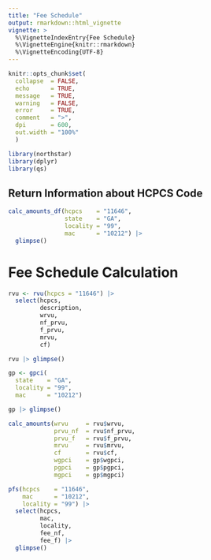 ```yaml
---
title: "Fee Schedule"
output: rmarkdown::html_vignette
vignette: >
  %\VignetteIndexEntry{Fee Schedule}
  %\VignetteEngine{knitr::rmarkdown}
  %\VignetteEncoding{UTF-8}
---
```


```r
knitr::opts_chunk$set(
  collapse  = FALSE,
  echo      = TRUE,
  message   = TRUE, 
  warning   = FALSE,
  error     = TRUE,
  comment   = ">",
  dpi       = 600, 
  out.width = "100%"
  )
```

```r
library(northstar)
library(dplyr)
library(qs)
```

## Return Information about HCPCS Code

```r
calc_amounts_df(hcpcs    = "11646", 
                state    = "GA", 
                locality = "99", 
                mac      = "10212") |> 
  glimpse()
```

# Fee Schedule Calculation

```r
rvu <- rvu(hcpcs = "11646") |> 
  select(hcpcs, 
         description,
         wrvu, 
         nf_prvu, 
         f_prvu, 
         mrvu, 
         cf)

rvu |> glimpse()
```

```r
gp <- gpci(
  state    = "GA",
  locality = "99",
  mac      = "10212")

gp |> glimpse()
```

```r
calc_amounts(wrvu     = rvu$wrvu,
             prvu_nf  = rvu$nf_prvu,
             prvu_f   = rvu$f_prvu,
             mrvu     = rvu$mrvu,
             cf       = rvu$cf,
             wgpci    = gp$wgpci,
             pgpci    = gp$pgpci,
             mgpci    = gp$mgpci)
```

```r
pfs(hcpcs    = "11646", 
    mac      = "10212",
    locality = "99") |> 
  select(hcpcs,
         mac,
         locality,
         fee_nf,
         fee_f) |> 
  glimpse()
```

